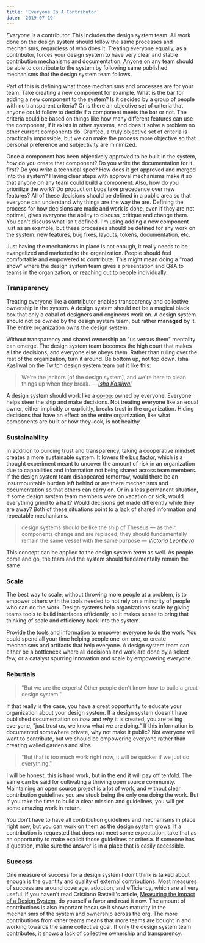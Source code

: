 ```yaml
---
title: 'Everyone Is A Contributor'
date: '2019-07-19'
---
```


*Everyone* is a contributor. This includes the design system team. All work done on the design system should follow the same processes and mechanisms, regardless of who does it. Treating everyone equally, as a contributor, forces your design system to have very clear and stable contribution mechanisms and documentation. Anyone on any team should be able to contribute to the system by following same published mechanisms that the design system team follows.

Part of this is defining what those mechanisms and processes are for your team. Take creating a new component for example. What is the bar for adding a new component to the system? Is it decided by a group of people with no transparent criteria? Or is there an objective set of criteria that anyone could follow to decide if a component meets the bar or not. The criteria could be based on things like how many different features can use the component, if it exists in other systems, and does it solve a problem no other current components do. Granted, a truly objective set of criteria is practically impossible, but we can make the process more objective so that personal preference and subjectivity are minimized. 

Once a component has been objectively approved to be built in the system, *how* do you create that component? Do you write the documentation for it first? Do you write a technical spec? How does it get approved and merged into the system? Having clear steps with approval mechanisms make it so that anyone on any team could build a component. Also, how do you prioritize the work? Do production bugs take precedence over new features? All of these decisions should be defined in a public area so that everyone can understand why things are the way the are. Defining the process for how decisions are made and work is done, even if they are not optimal, gives everyone the ability to discuss, critique and change them. You can't discuss what isn't defined. I'm using adding a new component just as an example, but these processes should be defined for any work on the system: new features, bug fixes, layouts, tokens, documentation, etc. 

Just having the mechanisms in place is not enough, it really needs to be evangelized and marketed to the organization. People should feel comfortable and empowered to contribute. This might mean doing a "road show" where the design system team gives a presentation and Q&A to teams in the organization, or reaching out to people individually.


### Transparency

Treating everyone like a contributor enables transparency and collective ownership in the system. A design system should not be a magical black box that only a cabal of designers and engineers work on. A design system should not be *owned* by the design system team, but rather **managed** by it. The entire organization owns the design system.

Without transparency and shared ownership an "us versus them" mentality can emerge. The design system team becomes the high court that makes all the decisions, and everyone else obeys them. Rather than ruling over the rest of the organization, turn it around. Be bottom up, not top down. Isha Kasliwal on the Twitch design system team put it like this:

> We're the janitors [of the design system], and we're here to clean things up when they break.
> — <cite>[Isha Kasliwal](https://twitter.com/AdobeXD/status/1144445289811419137)</cite>

A design system should work like a [co-op](https://en.wikipedia.org/wiki/Cooperative): owned by everyone. Everyone helps steer the ship and make decisions. Not treating everyone like an equal owner, either implicitly or explicitly, breaks trust in the organization. Hiding decisions that have an effect on the entire organization, like what components are built or how they look, is not healthy. 


### Sustainability

In addition to building trust and transparency, taking a cooperative mindset creates a more sustainable system. It lowers the [bus factor](https://en.wikipedia.org/wiki/Bus_factor), which is a thought experiment meant to uncover the amount of risk in an organization due to capabilities and information not being shared across team members. If the design system team disappeared tomorrow, would there be an insurmountable burden left behind or are there mechanisms and documentation so that others can carry on. Or in a less permanent situation, if some design system team members were on vacation or sick, would everything grind to a halt? Would decisions get made differently while they are away? Both of these situations point to a lack of shared information and repeatable mechanisms. 

> design systems should be like the ship of Theseus — as their components change and are replaced, they should fundamentally remain the same vessel with the same purpose
> — <cite>[Victoria Leontieva](https://medium.com/microsoft-design/how-to-make-design-systems-work-9db0c556ed82)</cite>

This concept can be applied to the design system *team* as well. As people come and go, the team and the system should fundamentally remain the same.

### Scale

The best way to scale, without throwing more people at a problem, is to empower others with the tools needed to not rely on a minority of people who can do the work. Design systems help organizations scale by giving teams tools to build interfaces efficiently, so it makes sense to bring that thinking of scale and efficiency back into the system.

Provide the tools and information to empower everyone to do the work. You could spend all your time helping people one-on-one, or create mechanisms and artifacts that help everyone. A design system team can either be a bottleneck where all decisions and work are done by a select few, or a catalyst spurring innovation and scale by empowering everyone. 


### Rebuttals

> "But we are the experts! Other people don't know how to build a great design system." 

If that really is the case, you have a great opportunity to educate your organization about your design system. If a design system doesn't have published documentation on *how* and *why* it is created, you are telling everyone, "just trust us, we know what we are doing." If this information is documented somewhere private, why not make it public? Not everyone will want to contribute, but we should be empowering everyone rather than creating walled gardens and silos.

> "But that is too much work right now, it will be quicker if we just do everything."

I will be honest, this is hard work, but in the end it will pay off tenfold. The same can be said for cultivating a thriving open source community. Maintaining an open source project is a lot of work, and without clear contribution guidelines you are stuck being the only one doing the work. But if you take the time to build a clear mission and guidelines, you will get some amazing work in return.

You don't have to have all contribution guidelines and mechanisms in place right now, but you can work on them as the design system grows. If a contribution is requested that does not meet some expectation, take that as an opportunity to make explicit those guidelines or criteria. If someone has a question, make sure the answer is in a place that is easily accessible. 


### Success

One measure of success for a design system I don't think is talked about enough is the quantity and quality of external contributions. Most measures of success are around coverage, adoption, and efficiency, which are all very useful. If you haven't read Cristiano Rastelli's article, [Measuring the Impact of a Design System](https://medium.com/@didoo/measuring-the-impact-of-a-design-system-7f925af090f7), do yourself a favor and read it now. The amount of contributions is also important because it shows maturity in the mechanisms of the system and ownership across the org. The more contributions from other teams means that more teams are bought in and working towards the same collective goal. If only the design system team contributes, it shows a lack of collective ownership and transparency. 



